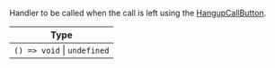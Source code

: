 Handler to be called when the call is left using the [HangupCallButton](#hangupcallbutton).

| Type                        |
| --------------------------- |
| `() => void` \| `undefined` |
